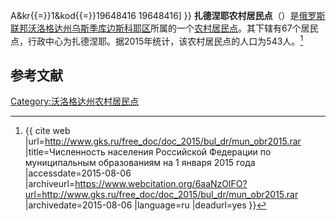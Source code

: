 {{Infobox Settlement
| official_name = 扎德涅耶农村居民点
| native_name = Заднесельское сельское поселение
| settlement_type = [[农村居民点|农村居民点]]
| subdivision_type = [[国家|国家]]
| subdivision_type1 = [[州_(俄罗斯)|州]]
| subdivision_type2 = [[区_(苏联)|区]]
| subdivision_name = {{RUS}}
| subdivision_name1 = [[沃洛格达州|沃洛格达州]]
| subdivision_name2 = [[乌斯季库边斯科耶区|乌斯季库边斯科耶区]]
| seat_type = 行政中心
| seat = 扎德涅耶
| population_as_of=2015
| population_footnotes = <ref name=stat />
| population_total = 543
| coordinates_display = inline,title
| latd =  | latm =  | lats =  | latNS = N
| longd =  | longm =  | longs =  | longEW = E
| timezone = [[莫斯科时间|MSK]]
| utc_offset = +3
| blank_name = [[俄罗斯市政土地区划代码|OKTMO编码]]
| blank_info = [http://classif.spb.ru/classificators/view/tma.php?st{{=}}A&kr{{=}}1&kod{{=}}19648416 19648416]
}}
'''扎德涅耶农村居民点'''（{{lang-ru|Заднесельское сельское поселение}}）是[[俄罗斯联邦|俄罗斯联邦]][[沃洛格达州|沃洛格达州]][[乌斯季库边斯科耶区|乌斯季库边斯科耶区]]所属的一个[[农村居民点|农村居民点]]。其下辖有67个居民点，行政中心为扎德涅耶。据2015年统计，该农村居民点的人口为543人。<ref name=stat>{{ cite web |url=http://www.gks.ru/free_doc/doc_2015/bul_dr/mun_obr2015.rar |title=Численность населения Российской Федерации по муниципальным образованиям на 1 января 2015 года |accessdate=2015-08-06 |archiveurl=https://www.webcitation.org/6aaNzOlFO?url=http://www.gks.ru/free_doc/doc_2015/bul_dr/mun_obr2015.rar |archivedate=2015-08-06 |language=ru |deadurl=yes }}</ref>

== 参考文献 ==
{{reflist}}

{{Russia-stub}}

[[Category:沃洛格达州农村居民点|Category:沃洛格达州农村居民点]]